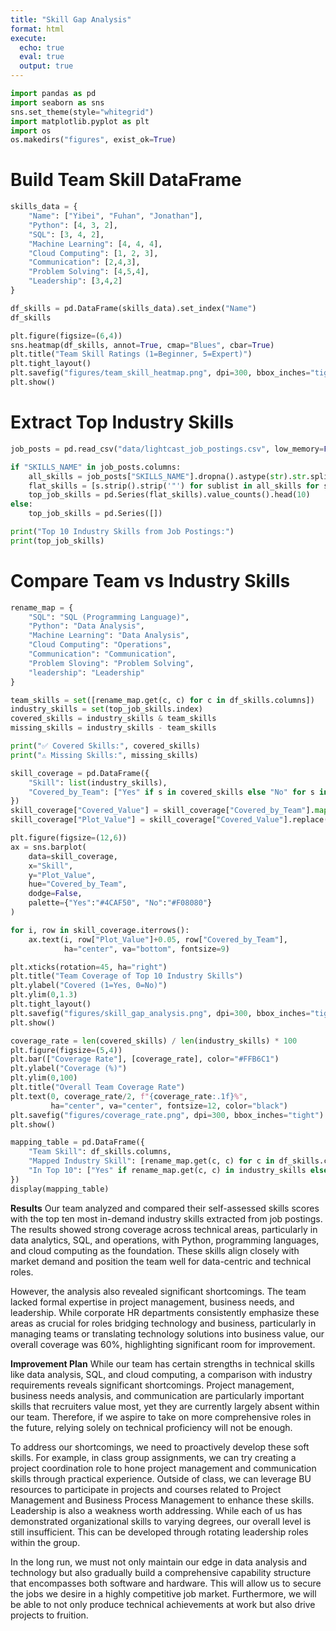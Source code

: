 ```yaml
---
title: "Skill Gap Analysis"
format: html
execute:
  echo: true   
  eval: true     
  output: true 
---
```


```python
import pandas as pd
import seaborn as sns
sns.set_theme(style="whitegrid")
import matplotlib.pyplot as plt
import os
os.makedirs("figures", exist_ok=True)
```

# Build Team Skill DataFrame
```python
skills_data = {
    "Name": ["Yibei", "Fuhan", "Jonathan"],
    "Python": [4, 3, 2],
    "SQL": [3, 4, 2],
    "Machine Learning": [4, 4, 4],
    "Cloud Computing": [1, 2, 3],
    "Communication": [2,4,3],
    "Problem Solving": [4,5,4],
    "Leadership": [3,4,2]
}

df_skills = pd.DataFrame(skills_data).set_index("Name")
df_skills

plt.figure(figsize=(6,4))
sns.heatmap(df_skills, annot=True, cmap="Blues", cbar=True)
plt.title("Team Skill Ratings (1=Beginner, 5=Expert)")
plt.tight_layout()
plt.savefig("figures/team_skill_heatmap.png", dpi=300, bbox_inches="tight")
plt.show()
```
# Extract Top Industry Skills
```python
job_posts = pd.read_csv("data/lightcast_job_postings.csv", low_memory=False)

if "SKILLS_NAME" in job_posts.columns:
    all_skills = job_posts["SKILLS_NAME"].dropna().astype(str).str.split(",")
    flat_skills = [s.strip().strip('"') for sublist in all_skills for s in sublist]
    top_job_skills = pd.Series(flat_skills).value_counts().head(10)
else:
    top_job_skills = pd.Series([])

print("Top 10 Industry Skills from Job Postings:")
print(top_job_skills)
```

# Compare Team vs Industry Skills
```python
rename_map = {
    "SQL": "SQL (Programming Language)",
    "Python": "Data Analysis",          
    "Machine Learning": "Data Analysis",
    "Cloud Computing": "Operations",    
    "Communication": "Communication",
    "Problem Sloving": "Problem Solving",
    "leadership": "Leadership"
}

team_skills = set([rename_map.get(c, c) for c in df_skills.columns])
industry_skills = set(top_job_skills.index)
covered_skills = industry_skills & team_skills
missing_skills = industry_skills - team_skills

print("✅ Covered Skills:", covered_skills)
print("⚠️ Missing Skills:", missing_skills)

skill_coverage = pd.DataFrame({
    "Skill": list(industry_skills),
    "Covered_by_Team": ["Yes" if s in covered_skills else "No" for s in industry_skills]
})
skill_coverage["Covered_Value"] = skill_coverage["Covered_by_Team"].map({"Yes": 1, "No": 0}).astype(int)
skill_coverage["Plot_Value"] = skill_coverage["Covered_Value"].replace(0, 0.01)

plt.figure(figsize=(12,6))
ax = sns.barplot(
    data=skill_coverage, 
    x="Skill", 
    y="Plot_Value", 
    hue="Covered_by_Team", 
    dodge=False, 
    palette={"Yes":"#4CAF50", "No":"#F08080"}
)

for i, row in skill_coverage.iterrows():
    ax.text(i, row["Plot_Value"]+0.05, row["Covered_by_Team"], 
            ha="center", va="bottom", fontsize=9)

plt.xticks(rotation=45, ha="right")
plt.title("Team Coverage of Top 10 Industry Skills")
plt.ylabel("Covered (1=Yes, 0=No)")
plt.ylim(0,1.3)
plt.tight_layout()
plt.savefig("figures/skill_gap_analysis.png", dpi=300, bbox_inches="tight")
plt.show()

coverage_rate = len(covered_skills) / len(industry_skills) * 100
plt.figure(figsize=(5,4))
plt.bar(["Coverage Rate"], [coverage_rate], color="#FFB6C1")
plt.ylabel("Coverage (%)")
plt.ylim(0,100)
plt.title("Overall Team Coverage Rate")
plt.text(0, coverage_rate/2, f"{coverage_rate:.1f}%", 
         ha="center", va="center", fontsize=12, color="black")
plt.savefig("figures/coverage_rate.png", dpi=300, bbox_inches="tight")
plt.show()

mapping_table = pd.DataFrame({
    "Team Skill": df_skills.columns,
    "Mapped Industry Skill": [rename_map.get(c, c) for c in df_skills.columns],
    "In Top 10": ["Yes" if rename_map.get(c, c) in industry_skills else "No" for c in df_skills.columns]
})
display(mapping_table)
```
**Results**
Our team analyzed and compared their self-assessed skills scores with the top ten most in-demand industry skills extracted from job postings. The results showed strong coverage across technical areas, particularly in data analytics, SQL, and operations, with Python, programming languages, and cloud computing as the foundation. These skills align closely with market demand and position the team well for data-centric and technical roles.

However, the analysis also revealed significant shortcomings. The team lacked formal expertise in project management, business needs, and leadership. While corporate HR departments consistently emphasize these areas as crucial for roles bridging technology and business, particularly in managing teams or translating technology solutions into business value, our overall coverage was 60%, highlighting significant room for improvement.

**Improvement Plan**
While our team has certain strengths in technical skills like data analysis, SQL, and cloud computing, a comparison with industry requirements reveals significant shortcomings. Project management, business needs analysis, and communication are particularly important skills that recruiters value most, yet they are currently largely absent within our team. Therefore, if we aspire to take on more comprehensive roles in the future, relying solely on technical proficiency will not be enough.

To address our shortcomings, we need to proactively develop these soft skills. For example, in class group assignments, we can try creating a project coordination role to hone project management and communication skills through practical experience. Outside of class, we can leverage BU resources to participate in projects and courses related to Project Management and Business Process Management to enhance these skills. Leadership is also a weakness worth addressing. While each of us has demonstrated organizational skills to varying degrees, our overall level is still insufficient. This can be developed through rotating leadership roles within the group.

In the long run, we must not only maintain our edge in data analysis and technology but also gradually build a comprehensive capability structure that encompasses both software and hardware. This will allow us to secure the jobs we desire in a highly competitive job market. Furthermore, we will be able to not only produce technical achievements at work but also drive projects to fruition.
